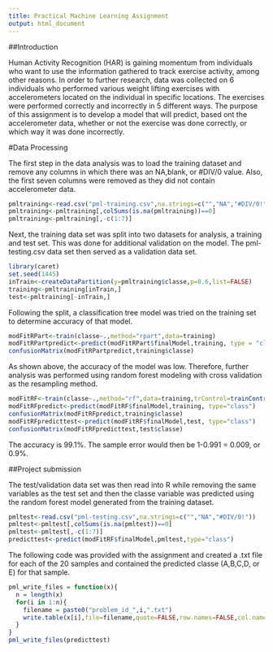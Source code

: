 ```yaml
---
title: Practical Machine Learning Assignment
output: html_document
---
```

##Introduction

Human Activity Recognition (HAR) is gaining momentum from individuals who want to use the information gathered to track exercise activity, among other reasons.  In order to further research, data was collected on 6 individuals who performed various weight lifting exercises with accelerometers located on the individual in specific locations.  The exercises were performed correctly and incorrectly in 5 different ways.  The purpose of this assignment is to develop a model that will predict, based ont the accelerometer data, whether or not the exercise was done correctly, or which way it was done incorrectly.

#Data Processing

The first step in the data analysis was to load the training dataset and remove any columns in which there was an NA,blank, or #DIV/0 value.  Also, the first seven columns were removed as they did not contain accelerometer data.

```r
pmltraining<-read.csv("pml-training.csv",na.strings=c("","NA","#DIV/0!"))
pmltraining<-pmltraining[,colSums(is.na(pmltraining))==0]
pmltraining<-pmltraining[,-c(1:7)]
```

Next, the training data set was split into two datasets for analysis, a training and test set. This was done for additional validation on the model. The pml-testing.csv data set then served as a validation data set.

```r
library(caret)
set.seed(1445)
inTrain<-createDataPartition(y=pmltraining$classe,p=0.6,list=FALSE)
training<-pmltraining[inTrain,]
test<-pmltraining[-inTrain,]
```

Following the split, a classification tree model was tried on the training set to determine accuracy of that model.

```r
modFitRPart<-train(classe~.,method="rpart",data=training)
modFitRPartpredict<-predict(modFitRPart$finalModel,training, type = "class")
confusionMatrix(modFitRPartpredict,training$classe)
```

As shown above, the accuracy of the model was low.  Therefore, further analysis was performed using random forest modeling with cross validation as the resampling method.

```r
modFitRF<-train(classe~.,method="rf",data=training,trControl=trainControl(method="cv",number = 5),prox=TRUE)
modFitRFpredict<-predict(modFitRF$finalModel,training, type="class")
confusionMatrix(modFitRFpredict,training$classe)
modFitRFpredicttest<-predict(modFitRF$finalModel,test, type="class")
confusionMatrix(modFitRFpredicttest,test$classe)
```

The accuracy is 99.1%.  The sample error would then be 1-0.991 = 0.009, or 0.9%.

##Project submission 

The test/validation data set was then read into R while removing the same variables as the test set and then the classe variable was predicted using the random forest model generated from the training dataset.

```r
pmltest<-read.csv("pml-testing.csv",na.strings=c("","NA","#DIV/0!"))
pmltest<-pmltest[,colSums(is.na(pmltest))==0]
pmltest<-pmltest[,-c(1:7)]
predicttest<-predict(modFitRF$finalModel,pmltest,type="class")
```

The following code was provided with the assignment and created a .txt file for each of the 20 samples and contained the predicted classe (A,B,C,D, or E) for that sample.


```r
pml_write_files = function(x){
  n = length(x)
  for(i in 1:n){
    filename = paste0("problem_id_",i,".txt")
    write.table(x[i],file=filename,quote=FALSE,row.names=FALSE,col.names=FALSE)
  }
}
pml_write_files(predicttest)
```